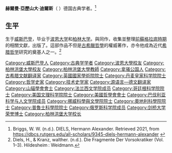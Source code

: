 {{Unreferenced|time=2021-02-04T09:55:20+00:00}}
'''赫爾曼·亞歷山大·迪爾斯'''（{{lang-de|Hermann Alexander Diels}}  {{bd|1848年|5月18日|1922年|6月4日}}）德国古典学者。<ref>Briggs, W. W. (n.d.). DIELS, Hermann Alexander. Retrieved 2021, from https://dbcs.rutgers.edu/all-scholars/9345-diels-hermann-alexander {{Wayback|url=https://dbcs.rutgers.edu/all-scholars/9345-diels-hermann-alexander |date=20220213094726 }}</ref>

==生平==
生于[[威斯巴登|威斯巴登]]，毕业于[[波恩大学|波恩大学]]和[[柏林大学|柏林大学]]。與{{link-de|瓦爾特·克蘭茲|Walther Kranz}}同作，收集並整理[[前苏格拉底哲学|前蘇格拉底時期]]的相關文獻，出版了{{link-de|前苏格拉底残篇|Die Fragmente der Vorsokratiker}}。這部作品不但是[[古希腊哲学|古希臘哲學]]的權威著作，亦令他成為近代[[古希腊哲学|希腊哲学]]研究的奠基人之一。<ref>Diels, H., & Kranz, walther. (n.d.). Die Fragmente Der Vorsokratiker (Vol. 1–3). Hildesheim : Weidmann.</ref>

{{Authority control}}
{{DEFAULTSORT:Diels, Hermann Alexander}}
[[Category:威斯巴登人|Category:威斯巴登人]]
[[Category:古典学学者|Category:古典学学者]]
[[Category:波恩大學校友|Category:波恩大學校友]]
[[Category:柏林洪堡大學校友|Category:柏林洪堡大學校友]]
[[Category:柏林洪堡大學教師|Category:柏林洪堡大學教師]]
[[Category:拿骚公国人|Category:拿骚公国人]]
[[Category:古希腊文献翻译家|Category:古希腊文献翻译家]]
[[Category:英國國家學術院院士|Category:英國國家學術院院士]]
[[Category:丹麦皇家科学院院士|Category:丹麦皇家科学院院士]]
[[Category:哲学史家|Category:哲学史家]]
[[Category:技术史学家|Category:技术史学家]]
[[Category:源语言—德文翻译家|Category:源语言—德文翻译家]]
[[Category:山貓學會會士|Category:山貓學會會士]]
[[Category:法兰西文学院成员|Category:法兰西文学院成员]]
[[Category:哥廷根科学院院士|Category:哥廷根科学院院士]]
[[Category:美国文理科学院院士|Category:美国文理科学院院士]]
[[Category:美國哲學會會士|Category:美國哲學會會士]]
[[Category:巴伐利亚科学与人文学院成员|Category:巴伐利亚科学与人文学院成员]]
[[Category:挪威科學與文學院院士|Category:挪威科學與文學院院士]]
[[Category:奧地利科學院院士|Category:奧地利科學院院士]]
[[Category:普魯士科學院院士|Category:普魯士科學院院士]]
[[Category:俄罗斯科学院成员|Category:俄罗斯科学院成员]]
[[Category:剑桥大学荣誉博士|Category:剑桥大学荣誉博士]]
[[Category:柏林洪堡大学校长|Category:柏林洪堡大学校长]]